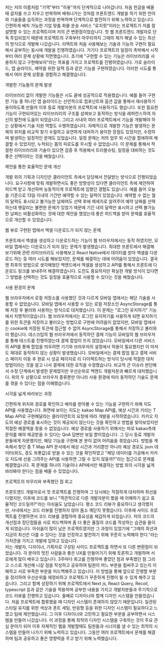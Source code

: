 <Article>

<Title>나는 꾸준하게 나아가는 사람</Title>

<Text>
  저는 저의 이름처럼 "기역"부터 "히읗"까지 단계적으로 나아갑니다. 처음 한글을
  배울 때 글자를 쓰고 지우고 반복하며 배워나가는 것처럼 프론트엔드 개발을 하기
  위한 언어와 기술들을 습득하는 과정을 반복하며 단계적으로 발전하기 위해
  노력하고 있습니다.
</Text>

</Article>

<Article>

<Title>그때의 최선, 지금은 최선이 아닐 수도 있다</Title>

<Text>
  간편하게 배차 가능한 기업 맞춤 화물 운송 서비스 "로지핏"이라는 프로젝트가 저를
  잘 설명할 수 있는 프로젝트이며 저의 큰 변환점이었습니다. 첫 웹 프론트엔드
  개발자로 단독 투입되었기 때문에 프로젝트의 구축부터 마무리까지 그때의 제가
  해낼 수 있는 최선의 방식으로 개발해 나갔습니다.
</Text>
<Padding />
<Text>
  리액트와 처음 사용해보는 기술과 기능의 구현이 필요해서 공부하는 동시에 개발을
  진행하였습니다. 거기다 프로젝트의 일정이 촉박해서 시작부터 여러 문제 상황에
  직면했습니다.
</Text>
<Padding />
<Text>
  초기에 "구현할 수 있는 기능은 라이브러리를 사용하지 않고 구현해보자"라는
  목표를 가지고 프로젝트를 진행하였습니다. 가로 슬라이드, 앱 슬라이드, 예약을
  위한 달력 등과 같은 기능을 구현하였습니다. 이러한 시도를 통해서 여러 문제
  상황을 경험하고 해결했습니다.
</Text>

<Subtitle>개발한 기능들의 문제 발생</Subtitle>

<Text>
  라이브러리 없이 개발한 기능들은 시도 끝에 성공적으로 적용했습니다. 예를 들어
  구현한 기능 중 하나인 앱 슬라이드는 선언적으로 컴포넌트와 옵션 값을 통해서
  재사용하기 용이하도록 만들어 이후 동료 개발자분의 프로젝트에 사용하기도
  했습니다. 또한 필요한 기능이 구현되어있는 라이브러리의 구조를 살펴보고
  동작하는 방식을 레퍼런스하여 자신의 발전에 도움이 되었습니다. 그리고 사내의
  여러 프로젝트에서 기능을 개발해야 하는 상황에서 기술 지원 역할도
  수행하였습니다.
</Text>
<Padding />
<Text>
  자체적으로 개발한 기능은 발생하는 문제의 위치를 비교적 찾기 수월하고 유연하게
  대처하기 용이한 장점도 있었지만, 수정하며 발생하는 일정적인 문제도 있었습니다.
  일정 문제는 저의 업무 외 시간을 할애하여 해결할 수 있었지만, 누적되는 몸의
  피로도를 무시할 수 없었습니다. 이 문제를 통해서 적절한 라이브러리와 기술이
  있으면 검증 후 적용해서 트러블슈팅, 일정을 대비하는 것도 좋은 선택이라는 것을
  배웠습니다.
</Text>

<Subtitle>제안을 통한 효율적인 문제 개선</Subtitle>

<Text>
  개발 외의 기획과 디자인은 클라이언트 측에서 담당해서 전달받는 방식으로
  진행되었습니다. 요구사항에 맞춰 개발하면서도 좋은 방향성이 있다면 클라이언트
  측에 제안하여 피드백 받고 개선하며 능동적이게 프로젝트에 임했던 경험도
  있습니다. 예를 들어 오늘을 기준으로 13일 이내의 기간만 예약할 수 있는 달력이
  있었습니다. 예약할 수 없는 월의 달력도 표시되고 불가능한 날짜여도 선택 후에
  메세지로 알려주어 예약 날짜를 선택하는데 헷갈리는 불편한 문제가 있었기 때문에
  기간 내의 달력만 표시하고 선택 불가능한 날짜는 비활성화하는 것에 대한 제안을
  했었는데 좋은 피드백을 받아 문제를 효율적으로 개선할 수 있었습니다.
</Text>

<Subtitle>웹 뷰로 구현된 앱에서 엑셀 다운로드가 되지 않는 문제</Subtitle>

<Text>
  프론트에서 엑셀을 생성하고 다운로드하는 기능이 웹 브라우저에서는 동작
  하였지만, 모바일 앱에서는 다운로드가 되지 않는 문제가 발생했습니다. 최대한
  프론트에서 해결해 보기위해 관련 라이브러리도 사용해보고 React Native에서
  데이터를 받아 엑셀을 다운로드 하는 등 여러 시도를 해보았지만, 문제를 해결하는
  데에 어려움이 있었습니다. 결국엔 최후의 방법으로 생각해뒀던 백엔드에서 엑셀을
  생성하고 API를 통해서 프론트에 다운로드 링크를 보내주어 해결하였습니다. 도전도
  중요하지만 확실한 개발 방식이 있다면 그 방법을 선택하는 것도 일정을 효율적으로
  사용할 수 있다는 것을 배웠습니다.
</Text>

<Subtitle>사용 환경의 문제</Subtitle>

<Text>
  웹 브라우저에서 로컬 저장소를 사용했던 것과 다르게 모바일 앱에서는 해당 기술을
  사용할 수 없었습니다. 모바일 앱에서 사용할 수 있는 로컬 저장소인
  AsyncStorage를 통해 저장 후 불러와 사용하는 방식으로 대처했습니다. 이 문제는
  "로그인 유지하기" 기능에서 치명적이었습니다. 웹 브라우저에서는 로그인
  유지하기를 사용하게 되면 유지하기를 위한 토큰을 저장하고 불러오는 방법으로
  구현에 어려움이 없었지만, 모바일 앱에서는 cookie에 저장된 토큰에 접근할 수
  없어 AsyncStorage를 통해서 저장하고 불러와야 했습니다.
</Text>
<Padding />
<Text>
  데스크탑의 웹 브라우저에서 동작하던 결제 기능이 모바일의 웹 브라우저를 통해
  테스트를 진행하였는데 결제 팝업이 뜨지 않았습니다. 모바일에서 다른 서비스의
  API를 통해 팝업을 띄우려면 기기와 브라우저의 설정에서 허용이 필요했지만 이
  마저도 제대로 동작하지 않는 상황이 발생했습니다. 모바일에서는 결제 팝업 말고
  결제 서비스 페이지 이동 후 완료 시 성공 페이지로 리 다이렉트하는 방식이 당시에
  적절한 대처 방법이라는 것을 알고 나서 결제에 대한 로직을 수정했습니다. 비교적
  큰 이슈라 판단해서 수정 단계에서 발생한 문제였지만 우선순위로 백엔드
  개발자분과 빠르게 대처했습니다.
</Text>
<Padding />
<Text>
  위의 두 상황으로 브라우저 종류뿐만 아니라 사용 환경에 따라 동작하던 기술도
  문제를 겪을 수 있다는 점을 이해했습니다.
</Text>

<Subtitle>시각을 넓게 바라보는 과정</Subtitle>

<Text>
  간편하게 위치와 경로를 확인하고 배차를 받아볼 수 있는 기능을 구현하기 위해
  지도 API를 사용했습니다. 화면에 보이는 지도는 kakao Map API를, 예상 시간과
  거리는 T Map API로 구현해달라는 클라이언트의 요청에 따라 개발을
  시작하였습니다. 카카오 지도의 예상 경로를 표시하는 것이 제공되지 않는다는 것을
  확인하고 방법을 찾아보았지만 적절한 해결책을 찾을 수 없었습니다. 예상 경로를
  사용하기 위해서는 따로 kakao측에 문의를 해야 제공받을 수 있다는 QnA 답변만
  보일 뿐이었습니다. 그 당시 동료 개발자분들에게 자문했지만, 해당 기능을 구현해
  본 분이 없어 어려움을 겪었습니다. 방법을 계속해서 찾던 중 T Map API 문서에서
  예상 시간과 거리뿐만 아니라 예상 경로도 json 데이터(위도, 경도 좌푯값)로 받을
  수 있는 것을 확인하였고 "해당 데이터를 가공해서 카카오 지도에 선을 그려주는
  API를 사용하면 그릴 수 있지 않을까?"라는 접근으로 문제를 해결했습니다. 꼭
  문제를 하나의 기술이나 API에서만 해결하는 방법 외의 시각을 넓게 바라봐야
  한다는 점을 배울 수 있었습니다.
</Text>

<Subtitle>프로젝트의 마무리와 부족했던 점 회고</Subtitle>

<Text>
  프론트엔드 개발자로서 첫 프로젝트를 진행하며 그 당시에는 적절하게 대처하며
  최선을 다했지만, 이후에 코드를 보니 "객관적으로 다른 개발자분이 봤을 때
  이해하기 쉽고 효율적인 코드일까?"라는 아쉬움도 남았습니다. 평소 코드 리뷰가
  중요하다고 생각했지만, 사내에서는 코드 리뷰를 진행하지 않아 몸소 깨닫지
  못했습니다. 이후에 사이드 프로젝트를 진행하면서 코드 리뷰를 경험하여 중요성을
  체감하게 되었습니다. 저의 코드의 개선점과 장단점들을 서로 피드백하며 좀 더
  좋은 품질의 코드를 작성하는 습관을 들이게 되었습니다. 아쉬움이 많이 남은
  프로젝트였지만 그 과정이 있었기에 "그때의 최선과 지금의 최선은 다를 수 있다는
  것을 인정하고 발전하기 위해 꾸준히 노력해야 한다."라는 가치관을 가지고 개발에
  임하고 있습니다.
</Text>

</Article>

<Title>좋은 영향력을 주는 사람들</Title>

<Text>
  저는 개발자, 디자이너, 기획자로 구성된 사이드 프로젝트를 하면서 또 다른
  변환점이 되었습니다. 각 분야의 멋진 사람들과 좋은 UX를 만들어가기 위해
  토론하고 개발하며 서로에게 많이 배우고 있습니다.
</Text>
<Padding />
<Text>
  3주마다 회고를 진행하며 좋았던 점과 부족했던 점 그리고 스스로 개선해 나갈 점을
  작성하고 공유하여 팀원이 어느 부분을 힘써주고 있는지 이해하고 서로 부족한
  부분을 피드백해주고 있습니다. 이 방법을 통해 앞으로 진행할 부분을 정리하여
  우선순위를 재정비하고 프로젝트가 꾸준하게 진행이 될 수 있게 해주고 있습니다.
  그리고 함께 성장하기 위해 프로젝트에서 Next js, React Query, Recoil,
  typescript 등과 같은 기술을 적용하며 공부한 내용을 가지고 개발자분들과
  주기적으로 코드 리뷰를 진행하고 있습니다.
</Text>
<Padding />
<Text>
  둘째로 디자이너와 함께 디자인 시스템을 만들었습니다. 처음 프로젝트에 합류했을
  때 디자인 시스템이 존재하지 않았기 때문입니다. 일관된 스타일 유지를 위한
  색상과 폰트 세팅, 반응형 등을 위한 디자인 시스템이 필요하다고 느꼈고 팀에
  제안했습니다. 그 이후 디자이너와 고민하고 필요한 부분을 공부하면서 시스템을
  만들어 나갔습니다. 이 과정을 통해 최적의 디자인 시스템을 구축하는 것이 주요
  관심 분야가 되어 이후 자체적인 웹을 개발할때도 팀원들과 시너지를 낼 수 있는
  최적의 시스템을 만들어 나가기 위해 노력하고 있습니다.
</Text>
<Padding />
<Text>
  그동안 여러 프로젝트에서 문제를 해결하며 팀과 공유하고 좋은 영향력을 주고 받기
  위해 노력했습니다.
</Text>
